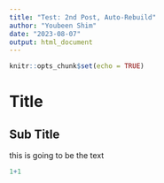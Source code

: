 ```yaml
---
title: "Test: 2nd Post, Auto-Rebuild"
author: "Youbeen Shim"
date: "2023-08-07"
output: html_document
---
```


```r
knitr::opts_chunk$set(echo = TRUE)
```



# Title

## Sub Title

this is going to be the text

```r
1+1
```